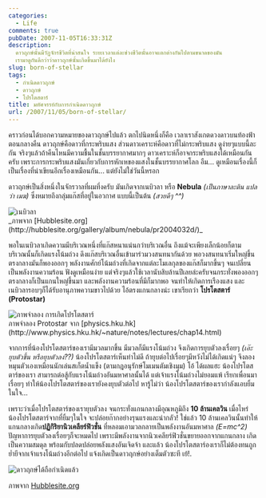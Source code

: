 ```yaml
---
categories:
  - Life
comments: true
pubDate: 2007-11-05T16:33:31Z
description:
  ดาวฤกษ์นั้นมีวัฏจักรชีวิตที่น่าสนใจ ระยะเวลาแต่ละช่วงชีวิตนั้นอาจแตกต่างกันไปตามขนาดของมัน
  เรามาดูกันดีกว่าว่าดาวฤกษ์นั้นเกิดขึ้นมาได้ยังไง
slug: born-of-stellar
tags:
  - กำเนิดดาวฤกษ์
  - ดาวฤกษ์
  - โปรโตสตาร์
title: มหัศจรรย์กับการกำเนิดดาวฤกษ์
url: /2007/11/05/born-of-stellar/
---
```


คราวก่อนได้บอกความหมายของดาวฤกษ์ไปแล้ว ตกไปนิดหนึ่งก็คือ เวลาเราสังเกตดวงดาวบนท้องฟ้าตอนกลางคืน ดาวฤกษ์คือดาวที่กระพริบแสง ส่วนดาวเคราะห์คือดาวที่ไม่กระพริบแสง ดูง่ายๆแบบนี้ละกัน จริงๆแล้วถ้าคืนไหนมีความชื้นในชั้นบรรยากาศมากๆ ดาวเคราะห์ก็อาจกระพริบแสงได้เหมือนกันครับ เพราะการกระพริบแสงมันเกี่ยวกับการหักเหของแสงในชั้นบรรยากาศโลก อืม... ดูเหมือนเรื่องนี้ก็เป็นเรื่องที่น่าเขียนอีกเรื่องเหมือนกัน... แต่ยังไม่ใช่วันนี้หรอก

ดาวฤกษ์เป็นสิ่งหนึ่งในจักรวาลที่ผมทึ่งครับ มันเกิดจากเนบิวลา หรือ **Nebula** _(เป็นภาษาละติน แปลว่า เมฆ)_ ซึ่งหมายถึงกลุ่มแก๊สที่อยู่ในอวกาศ แบบนี้เป็นต้น _(สวยดีๆ ^^)_

<div class="aligncenter">
  <img src="https://media.stsci.edu/uploads/image/display_image/1608/print.jpg" alt="เนบิวลา" />
</div>
_ภาพจาก [Hubblesite.org](http://hubblesite.org/gallery/album/nebula/pr2004032d/)_

พอในเนบิวลาเกิดความมีบริเวณหนึ่งที่แก๊สหนาแน่นกว่าบริเวณอื่น ถึงแม้จะเพียงเล็กน้อยก็ตาม บริเวณนั้นก็เกิดแรงโน้มถ่วง ดึงแก๊สบริเวณอื่นเข้ามาร่วมวงสนทนากันด้วย พอวงสนทนาเริ่มใหญ่ขึ้น ตรงกลางมันก็พองออกๆ พลังงานศักย์โน้มถ่วงที่เกิดจากแต่ละโมเลกุลของแก๊สก็มากขึ้นๆ จนเปลี่ยนเป็นพลังงานความร้อน ฟังดูเหมือนง่าย แต่จริงๆแล้วใช้เวลานับสิบล้านปีเลยล่ะครับจนกระทั่งพองออกๆ ตรงกลางก็เป็นแกนใหญ่ขึ้นมา และพลังงานความร้อนที่มีก็มากพอ จนทำให้เกิดการเรืองแสง และเนบิวลารอบๆก็ได้รับอานุภาพความขาวไปด้วย ไอ้ตรงแกนกลางน่ะ เขาเรียกว่า **โปรโตสตาร์ (Protostar)**

<div class="aligncenter">
  <img src="https://files.armno.in.th/uploads/2007/11/protostar.jpg" alt="ภาพจำลอง การเกิดโปรโตสตาร์" />
</div>
ภาพจำลอง Protostar จาก [physics.hku.hk](http://www.physics.hku.hk/~nature/notes/lectures/chap14.html)

จากการที่น้องโปรโตสตาร์ของเรามีมวลมากขึ้น มีมวลก็มีแรงโน้มถ่วง จึงเกิดการยุบตัวลงเรื่อยๆ _(เอ๊ะ ยุบตัวขึ้น หรือยุบตัวลง??)_ น้องโปรโตสตาร์เห็นท่าไม่ดี ถ้ายุบต่อไปเรื่อยๆมีหวังไม่ได้เกิดแน่ๆ จึงลองหมุนตัวเองเหมือนนักเล่นสเก็ตน้ำแข็ง (ตามกฎอนุรักษ์โมเมนตัมเชิงมุม) โอ้ ได้ผลแฮะ น้องโปรโตสตาร์ของเรา สามารถต่อสู้กับแรงโน้มถ่วงอันมหาศาลนั้นได้ แต่เจ้าแรงโน้มถ่วงไม่ยอมแพ้ เรียกเพื่อนมาเรื่อยๆ ทำให้น้องโปรโตสตาร์ของเรายังคงยุบตัวต่อไป หารู้ไม่ว่า น้องโปรโตสตาร์ของเรากำลังแอบยิ้มในใจ...

เพราะว่าเมื่อโปรโตสตาร์ของเรายุบตัวลง จนกระทั่งแกนกลางมีอุณหภูมิถึง **10 ล้านเคลวิน** เมื่อไหร่ น้องโปรโตสตาร์จากที่ยิ้มๆในใจ จะปล่อยก๊ากอย่างรุนแรงและน่ากลัว! ใช่แล้ว 10 ล้านเคลวินนั้นทำให้แกนกลางเกิด**ปฏิกิริยานิวเคลียร์ฟิวชั่น** ที่หลอมเอามวลกลายเป็นพลังงานอันมหาศาล _(E=mc^2)_ ปัญหาการยุบตัวลงเรื่อยๆก็จะหมดไป เพราะมีพลังงานจากนิวเคลียร์ฟิวชั่นขยายออกจากแกนกลาง เกิดเป็นความสมดุล พร้อมกับปลดปล่อยพลังแสงอันเจิดจ้า และแล้ว น้องโปรโตสตาร์องเราก็ไม่ต้องทนถูกย่ำยีจากเจ้าแรงโน้มถ่วงอีกต่อไป แจ้งเกิดเป็นดาวฤกษ์อย่างเต็มตัวซะที เย้!.

<div class="aligncenter">
  <img src="https://files.armno.in.th/uploads/2007/11/hs-2008-30-f-web.jpg" alt="ดาวฤกษ์ได้ถือกำเนิดแล้ว" />
</div>

ภาพจาก [Hubblesite.org](http://hubblesite.org/gallery/album/star/pr2008030f/)
